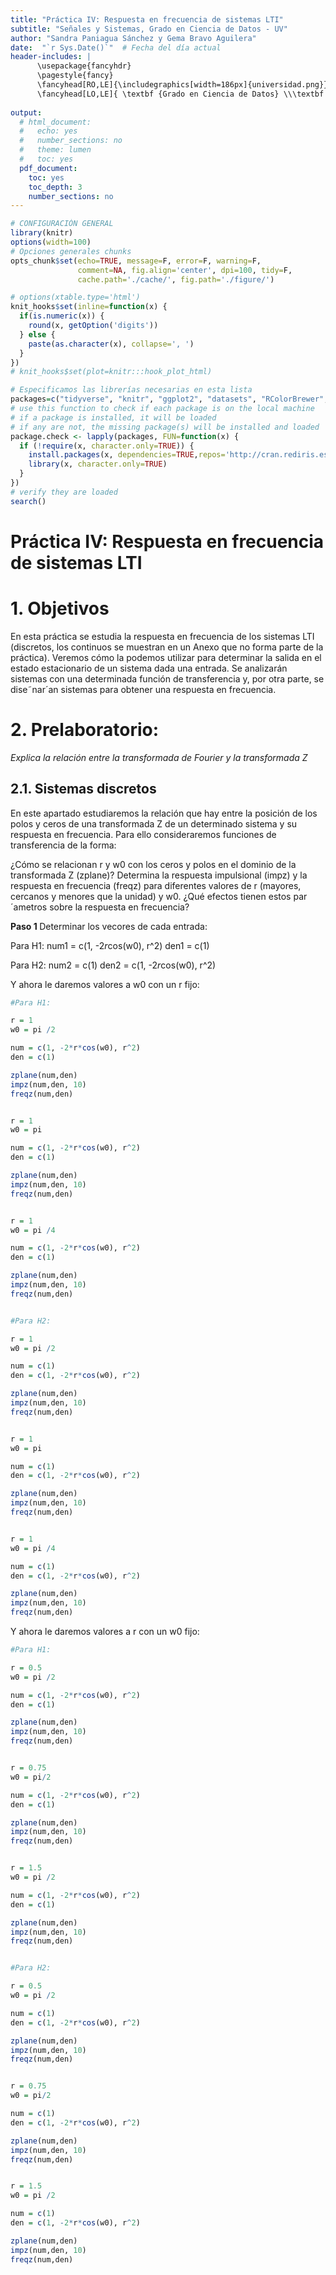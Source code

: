 ```yaml
---
title: "Práctica IV: Respuesta en frecuencia de sistemas LTI"
subtitle: "Señales y Sistemas, Grado en Ciencia de Datos - UV"
author: "Sandra Paniagua Sánchez y Gema Bravo Aguilera"
date:  "`r Sys.Date()`"  # Fecha del día actual
header-includes: |
      \usepackage{fancyhdr}
      \pagestyle{fancy}
      \fancyhead[RO,LE]{\includegraphics[width=186px]{universidad.png}}
      \fancyhead[LO,LE]{ \textbf {Grado en Ciencia de Datos} \\\textbf {Prácticas de Señales y Sistemas }}
      
output:
  # html_document:
  #   echo: yes
  #   number_sections: no
  #   theme: lumen
  #   toc: yes
  pdf_document:
    toc: yes
    toc_depth: 3
    number_sections: no
---
```


```r
# CONFIGURACIÓN GENERAL
library(knitr)
options(width=100)
# Opciones generales chunks
opts_chunk$set(echo=TRUE, message=F, error=F, warning=F,
               comment=NA, fig.align='center', dpi=100, tidy=F,
               cache.path='./cache/', fig.path='./figure/')

# options(xtable.type='html')
knit_hooks$set(inline=function(x) {
  if(is.numeric(x)) {
    round(x, getOption('digits'))
  } else {
    paste(as.character(x), collapse=', ')
  }
})
# knit_hooks$set(plot=knitr:::hook_plot_html)
```

```r
# Especificamos las librerías necesarias en esta lista
packages=c("tidyverse", "knitr", "ggplot2", "datasets", "RColorBrewer", "dplyr", "lubridate", "kableExtra", "ramify", "signal", "tuneR", "sound", "seewave", "signal")
# use this function to check if each package is on the local machine
# if a package is installed, it will be loaded
# if any are not, the missing package(s) will be installed and loaded
package.check <- lapply(packages, FUN=function(x) {
  if (!require(x, character.only=TRUE)) {
    install.packages(x, dependencies=TRUE,repos='http://cran.rediris.es')
    library(x, character.only=TRUE)
  }
})
# verify they are loaded
search()
```

\newpage

# Práctica IV: Respuesta en frecuencia de sistemas LTI

# 1. Objetivos
En esta práctica se estudia la respuesta en frecuencia de los sistemas LTI (discretos, los continuos se
muestran en un Anexo que no forma parte de la práctica). Veremos cómo la podemos utilizar para
determinar la salida en el estado estacionario de un sistema dada una entrada. Se analizarán sistemas
con una determinada función de transferencia y, por otra parte, se dise˜nar´an sistemas para obtener una
respuesta en frecuencia.

# 2. Prelaboratorio:
*Explica la relación entre la transformada de Fourier y la transformada Z*



## 2.1. Sistemas discretos

En este apartado estudiaremos la relación que hay entre la posición de los polos y ceros de una transformada Z de un determinado sistema y su respuesta en frecuencia. Para ello consideraremos funciones de
transferencia de la forma:


¿Cómo se relacionan r y w0 con los ceros y polos en el dominio de la transformada Z (zplane)? Determina
la respuesta impulsional (impz) y la respuesta en frecuencia (freqz) para diferentes valores de r (mayores,
cercanos y menores que la unidad) y w0. ¿Qué efectos tienen estos par´ametros sobre la respuesta en
frecuencia?

**Paso 1 **
Determinar los vecores de cada entrada:

Para H1:
num1 = c(1, -2*r*cos(w0), r^2)
den1 = c(1)

Para H2:
num2 = c(1)
den2 = c(1, -2*r*cos(w0), r^2)

Y ahora le daremos valores a w0 con un r fijo:
```r
#Para H1:

r = 1
w0 = pi /2

num = c(1, -2*r*cos(w0), r^2)
den = c(1)

zplane(num,den)
impz(num,den, 10)
freqz(num,den)


r = 1
w0 = pi

num = c(1, -2*r*cos(w0), r^2)
den = c(1)

zplane(num,den)
impz(num,den, 10)
freqz(num,den)


r = 1
w0 = pi /4

num = c(1, -2*r*cos(w0), r^2)
den = c(1)

zplane(num,den)
impz(num,den, 10)
freqz(num,den)


#Para H2:

r = 1
w0 = pi /2

num = c(1)
den = c(1, -2*r*cos(w0), r^2)

zplane(num,den)
impz(num,den, 10)
freqz(num,den)


r = 1
w0 = pi

num = c(1)
den = c(1, -2*r*cos(w0), r^2)

zplane(num,den)
impz(num,den, 10)
freqz(num,den)


r = 1
w0 = pi /4

num = c(1)
den = c(1, -2*r*cos(w0), r^2)

zplane(num,den)
impz(num,den, 10)
freqz(num,den)


```

Y ahora le daremos valores a r con un w0 fijo:

```r
#Para H1:

r = 0.5
w0 = pi /2

num = c(1, -2*r*cos(w0), r^2)
den = c(1)

zplane(num,den)
impz(num,den, 10)
freqz(num,den)


r = 0.75
w0 = pi/2

num = c(1, -2*r*cos(w0), r^2)
den = c(1)

zplane(num,den)
impz(num,den, 10)
freqz(num,den)


r = 1.5
w0 = pi /2

num = c(1, -2*r*cos(w0), r^2)
den = c(1)

zplane(num,den)
impz(num,den, 10)
freqz(num,den)


#Para H2:

r = 0.5
w0 = pi /2

num = c(1)
den = c(1, -2*r*cos(w0), r^2)

zplane(num,den)
impz(num,den, 10)
freqz(num,den)


r = 0.75
w0 = pi/2

num = c(1)
den = c(1, -2*r*cos(w0), r^2)

zplane(num,den)
impz(num,den, 10)
freqz(num,den)


r = 1.5
w0 = pi /2

num = c(1)
den = c(1, -2*r*cos(w0), r^2)

zplane(num,den)
impz(num,den, 10)
freqz(num,den)


```








